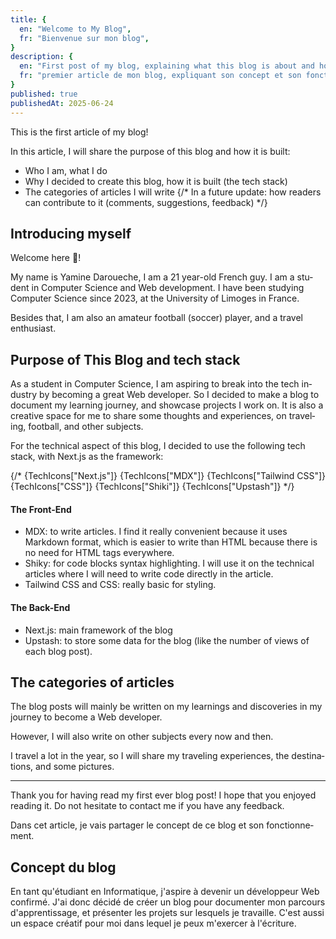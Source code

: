 ```yaml
---
title: {
  en: "Welcome to My Blog",
  fr: "Bienvenue sur mon blog",
}
description: {
  en: "First post of my blog, explaining what this blog is about and how it is built.",
  fr: "premier article de mon blog, expliquant son concept et son fonctionnement.",
}
published: true
publishedAt: 2025-06-24
---
```


<Localised lang="en">
This is the first article of my blog!

In this article, I will share the purpose of this blog and how it is built:
- Who I am, what I do
- Why I decided to create this blog, how it is built (the tech stack)
- The categories of articles I will write
{/* In a future update: how readers can contribute to it (comments, suggestions, feedback) */}

## Introducing myself
Welcome here <span className="inline-block animate-wave">👋</span>! 

My name is Yamine Daroueche, I am a 21 year-old French guy. I am a student in Computer Science and Web development. I have been studying Computer Science since 2023, at the University of Limoges in France.

Besides that, I am also an amateur football (soccer) player, and a travel enthusiast. 

## Purpose of This Blog and tech stack
As a student in Computer Science, I am aspiring to break into the tech industry by becoming a great Web developer. So I decided to make a blog to document my learning journey, and showcase projects I work on. It is also a creative space for me to share some thoughts and experiences, on traveling, football, and other subjects.

For the technical aspect of this blog, I decided to use the following tech stack, with Next.js as the framework:
<div id="tech-stack" className="flex">
{/* 
{TechIcons["Next.js"]} {TechIcons["MDX"]} {TechIcons["Tailwind CSS"]} {TechIcons["CSS"]} {TechIcons["Shiki"]}
{TechIcons["Upstash"]}
*/}
</div>

#### The Front-End
- MDX: to write articles. I find it really convenient because it uses Markdown format, which is easier to write than HTML because there is no need for HTML tags everywhere.
- Shiky: for code blocks syntax highlighting. I will use it on the technical articles where I will need to write code directly in the article.
- Tailwind CSS and CSS: really basic for styling.

#### The Back-End
- Next.js: main framework of the blog
- Upstash: to store some data for the blog (like the number of views of each blog post).

## The categories of articles
The blog posts will mainly be written on my learnings and discoveries in my journey to become a Web developer.

However, I will also write on other subjects every now and then. 

I travel a lot in the year, so I will share my traveling experiences, the destinations, and some pictures.

<hr/>

Thank you for having read my first ever blog post! I hope that you enjoyed reading it.
Do not hesitate to contact me if you have any feedback.

</Localised>

<Localised lang="fr">
Dans cet article, je vais partager le concept de ce blog et son fonctionnement.

## Concept du blog
En tant qu'étudiant en Informatique, j'aspire à devenir un développeur Web confirmé. J'ai donc décidé de créer un blog pour documenter mon parcours d'apprentissage, et présenter les projets sur lesquels je travaille. C'est aussi un espace créatif pour moi dans lequel je peux m'exercer à l'écriture.
</Localised>